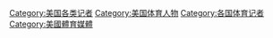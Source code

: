 [[Category:美国各类记者|Category:美国各类记者]]
[[Category:美国体育人物|Category:美国体育人物]]
[[Category:各国体育记者|Category:各国体育记者]]
[[Category:美國體育媒體|Category:美國體育媒體]]